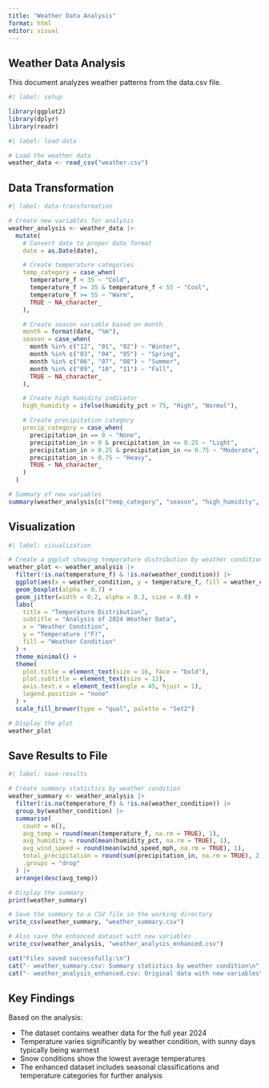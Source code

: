 ```yaml
---
title: "Weather Data Analysis"
format: html
editor: visual
---
```


## Weather Data Analysis

This document analyzes weather patterns from the data.csv file.

```r
#| label: setup

library(ggplot2)
library(dplyr)
library(readr)
```

```r
#| label: load-data

# Load the weather data
weather_data <- read_csv("weather.csv")
```

## Data Transformation

```r
#| label: data-transformation

# Create new variables for analysis
weather_analysis <- weather_data |>
  mutate(
    # Convert date to proper date format
    date = as.Date(date),

    # Create temperature categories
    temp_category = case_when(
      temperature_f < 35 ~ "Cold",
      temperature_f >= 35 & temperature_f < 55 ~ "Cool",
      temperature_f >= 55 ~ "Warm",
      TRUE ~ NA_character_
    ),

    # Create season variable based on month
    month = format(date, "%m"),
    season = case_when(
      month %in% c("12", "01", "02") ~ "Winter",
      month %in% c("03", "04", "05") ~ "Spring",
      month %in% c("06", "07", "08") ~ "Summer",
      month %in% c("09", "10", "11") ~ "Fall",
      TRUE ~ NA_character_
    ),

    # Create high humidity indicator
    high_humidity = ifelse(humidity_pct > 75, "High", "Normal"),

    # Create precipitation category
    precip_category = case_when(
      precipitation_in == 0 ~ "None",
      precipitation_in > 0 & precipitation_in <= 0.25 ~ "Light",
      precipitation_in > 0.25 & precipitation_in <= 0.75 ~ "Moderate",
      precipitation_in > 0.75 ~ "Heavy",
      TRUE ~ NA_character_
    )
  )

# Summary of new variables
summary(weather_analysis[c("temp_category", "season", "high_humidity", "precip_category")])
```

## Visualization

```r
#| label: visualization

# Create a ggplot showing temperature distribution by weather condition
weather_plot <- weather_analysis |>
  filter(!is.na(temperature_f) & !is.na(weather_condition)) |>
  ggplot(aes(x = weather_condition, y = temperature_f, fill = weather_condition)) +
  geom_boxplot(alpha = 0.7) +
  geom_jitter(width = 0.2, alpha = 0.3, size = 0.8) +
  labs(
    title = "Temperature Distribution",
    subtitle = "Analysis of 2024 Weather Data",
    x = "Weather Condition",
    y = "Temperature (°F)",
    fill = "Weather Condition"
  ) +
  theme_minimal() +
  theme(
    plot.title = element_text(size = 16, face = "bold"),
    plot.subtitle = element_text(size = 12),
    axis.text.x = element_text(angle = 45, hjust = 1),
    legend.position = "none"
  ) +
  scale_fill_brewer(type = "qual", palette = "Set2")

# Display the plot
weather_plot
```

## Save Results to File

```r
#| label: save-results

# Create summary statistics by weather condition
weather_summary <- weather_analysis |>
  filter(!is.na(temperature_f) & !is.na(weather_condition)) |>
  group_by(weather_condition) |>
  summarise(
    count = n(),
    avg_temp = round(mean(temperature_f, na.rm = TRUE), 1),
    avg_humidity = round(mean(humidity_pct, na.rm = TRUE), 1),
    avg_wind_speed = round(mean(wind_speed_mph, na.rm = TRUE), 1),
    total_precipitation = round(sum(precipitation_in, na.rm = TRUE), 2),
    .groups = "drop"
  ) |>
  arrange(desc(avg_temp))

# Display the summary
print(weather_summary)

# Save the summary to a CSV file in the working directory
write_csv(weather_summary, "weather_summary.csv")

# Also save the enhanced dataset with new variables
write_csv(weather_analysis, "weather_analysis_enhanced.csv")

cat("Files saved successfully:\n")
cat("- weather_summary.csv: Summary statistics by weather condition\n")
cat("- weather_analysis_enhanced.csv: Original data with new variables\n")
```

## Key Findings

Based on the analysis:

-   The dataset contains weather data for the full year 2024
-   Temperature varies significantly by weather condition, with sunny days typically being warmest
-   Snow conditions show the lowest average temperatures
-   The enhanced dataset includes seasonal classifications and temperature categories for further analysis